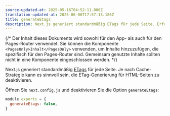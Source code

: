 ```yaml
---
source-updated-at: 2025-05-16T04:52:11.000Z
translation-updated-at: 2025-06-06T17:57:13.186Z
title: generateEtags
description: Next.js generiert standardmäßig ETags für jede Seite. Erfahren Sie hier mehr über das Deaktivieren der ETag-Generierung.
---
```


{/* Der Inhalt dieses Dokuments wird sowohl für den App- als auch für den Pages-Router verwendet. Sie können die Komponente `<PagesOnly>Inhalt</PagesOnly>` verwenden, um Inhalte hinzuzufügen, die spezifisch für den Pages-Router sind. Gemeinsam genutzte Inhalte sollten nicht in eine Komponente eingeschlossen werden. */}

Next.js generiert standardmäßig [ETags](https://en.wikipedia.org/wiki/HTTP_ETag) für jede Seite. Je nach Cache-Strategie kann es sinnvoll sein, die ETag-Generierung für HTML-Seiten zu deaktivieren.

Öffnen Sie `next.config.js` und deaktivieren Sie die Option `generateEtags`:

```js filename="next.config.js"
module.exports = {
  generateEtags: false,
}
```